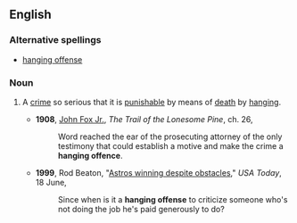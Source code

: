 ==English==

===Alternative spellings===
*[[hanging offense]]

===Noun===
{{en-noun|sg=[[hanging]] [[offence]]}}

#{{idiom}} A [[crime]] so serious that it is [[punishable]] by means of [[death]] by [[hanging]].
#*'''1908''', [[w:John_Fox_Jr.|John Fox Jr.]], ''The Trail of the Lonesome Pine'', ch. 26,
#*:Word reached the ear of the prosecuting attorney of the only testimony that could establish a motive and make the crime a '''hanging offence'''.
#*'''1999''', Rod Beaton, "[http://www.usatoday.com/sports/baseball/colrod88.htm Astros winning despite obstacles]," ''USA Today'', 18 June,
#*:Since when is it a '''hanging offense''' to criticize someone who's not doing the job he's paid generously to do?